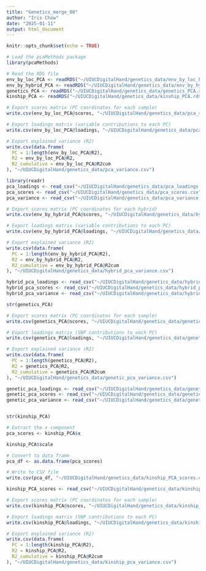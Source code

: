 ```yaml
---
title: "Genetics_merge_08"
author: "Iris Chow"
date: "2025-01-11"
output: html_document
---
```


```r
knitr::opts_chunk$set(echo = TRUE)
```

```r
# Load the pcaMethods package
library(pcaMethods)

# Read the RDS file
env_by_loc_PCA <- readRDS("~/UIUCDigitalHand/genetics_data/env_by_loc_PCA.rds")
env_by_hybrid_PCA <- readRDS("~/UIUCDigitalHand/genetics_data/env_by_hybrid_PCA.rds")
genetics_PCA <- readRDS("~/UIUCDigitalHand/genetics_data/genetics_PCA.rds")
kinship_PCA <- readRDS("~/UIUCDigitalHand/genetics_data/kinship_PCA.rds")
```

```r
# Export scores matrix (PC coordinates for each sample)
write.csv(env_by_loc_PCA@scores, "~/UIUCDigitalHand/genetics_data/pca_scores.csv")

# Export loadings matrix (variable contributions to each PC)
write.csv(env_by_loc_PCA@loadings, "~/UIUCDigitalHand/genetics_data/pca_loadings.csv")

# Export explained variance (R2)
write.csv(data.frame(
  PC = 1:length(env_by_loc_PCA@R2),
  R2 = env_by_loc_PCA@R2,
  R2_cumulative = env_by_loc_PCA@R2cum
), "~/UIUCDigitalHand/genetics_data/pca_variance.csv")
```

```r
library(readr)
pca_loadings <- read_csv("~/UIUCDigitalHand/genetics_data/pca_loadings.csv")
pca_scores <- read_csv("~/UIUCDigitalHand/genetics_data/pca_scores.csv")
pca_variance <- read_csv("~/UIUCDigitalHand/genetics_data/pca_variance.csv")
```

```r
# Export scores matrix (PC coordinates for each hybrid)
write.csv(env_by_hybrid_PCA@scores, "~/UIUCDigitalHand/genetics_data/hybrid_pca_scores.csv")

# Export loadings matrix (variable contributions to each PC)
write.csv(env_by_hybrid_PCA@loadings, "~/UIUCDigitalHand/genetics_data/hybrid_pca_loadings.csv")

# Export explained variance (R2)
write.csv(data.frame(
  PC = 1:length(env_by_hybrid_PCA@R2),
  R2 = env_by_hybrid_PCA@R2,
  R2_cumulative = env_by_hybrid_PCA@R2cum
), "~/UIUCDigitalHand/genetics_data/hybrid_pca_variance.csv")
```

```r
hybrid_pca_loadings <- read_csv("~/UIUCDigitalHand/genetics_data/hybrid_pca_loadings.csv")
hybrid_pca_scores <- read_csv("~/UIUCDigitalHand/genetics_data/hybrid_pca_scores.csv")
hybrid_pca_variance <- read_csv("~/UIUCDigitalHand/genetics_data/hybrid_pca_variance.csv")
```


```r
str(genetics_PCA)
```

```r
# Export scores matrix (PC coordinates for each sample)
write.csv(genetics_PCA@scores, "~/UIUCDigitalHand/genetics_data/genetic_pca_scores.csv")  # assuming the object is named geno_PCA

# Export loadings matrix (SNP contributions to each PC)
write.csv(genetics_PCA@loadings, "~/UIUCDigitalHand/genetics_data/genetic_pca_loadings.csv")

# Export explained variance (R2)
write.csv(data.frame(
  PC = 1:length(genetics_PCA@R2),
  R2 = genetics_PCA@R2,
  R2_cumulative = genetics_PCA@R2cum
), "~/UIUCDigitalHand/genetics_data/genetic_pca_variance.csv")
```

```r
genetic_pca_loadings <- read_csv("~/UIUCDigitalHand/genetics_data/genetic_pca_loadings.csv")
genetic_pca_scores <- read_csv("~/UIUCDigitalHand/genetics_data/genetic_pca_scores.csv")
genetic_pca_variance <- read_csv("~/UIUCDigitalHand/genetics_data/genetic_pca_variance.csv")
```

```r

```

```r
str(kinship_PCA)
```
```r
# Extract the x component
pca_scores <- kinship_PCA$x

kinship_PCA$scale

# Convert to data frame
pca_df <- as.data.frame(pca_scores)

# Write to CSV file
write.csv(pca_df, "~/UIUCDigitalHand/genetics_data/kinship_PCA_scores.csv", row.names = FALSE)

```

```r
kinship_PCA_scores <- read_csv("~/UIUCDigitalHand/genetics_data/kinship_PCA_scores.csv")
```
```r
# Export scores matrix (PC coordinates for each sample)
write.csv(kinship_PCA@scores, "~/UIUCDigitalHand/genetics_data/kinship_pca_scores.csv")  # assuming the object is named geno_PCA

# Export loadings matrix (SNP contributions to each PC)
write.csv(kinship_PCA@loadings, "~/UIUCDigitalHand/genetics_data/kinship_pca_loadings.csv")

# Export explained variance (R2)
write.csv(data.frame(
  PC = 1:length(kinship_PCA@R2),
  R2 = kinship_PCA@R2,
  R2_cumulative = kinship_PCA@R2cum
), "~/UIUCDigitalHand/genetics_data/kinship_pca_variance.csv")
```


